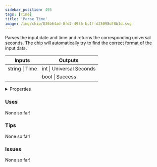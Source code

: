 ```yaml
---
sidebar_position: 495
tags: [Time]
title: 'Parse Time'
image: /img/chip/836b64ad-0fd2-4936-bc1f-d25098df8b1d.svg
---
```


Parses the input date and time and returns the corresponding universal seconds. The chip will automatically try to find the correct format of the input data.



<IChip uuid="836b64ad-0fd2-4936-bc1f-d25098df8b1d"/>

<table><thead><tr><th>Inputs</th><th>Outputs</th></tr></thead><tbody><tr><td>string | Time</td><td>int | Universal Seconds</td></tr><tr><td /><td>bool | Success</td></tr></tbody></table>

<details>
  <summary>Properties</summary>
  <div>
    <div>
    <table>
      <tbody>
        <tr>
          <td>Is beta required?</td>
          <td>No</td>
        </tr>
        <tr>
          <td>Is chip a trolling risk?</td>
          <td>No</td>
        </tr>
        <tr>
          <td>Is chip a role assignment risk?</td>
          <td>No</td>
        </tr>
        <tr>
          <td>Chip UUID</td>
          <td>836b64ad-0fd2-4936-bc1f-d25098df8b1d</td>
        </tr>
        <tr>
          <td>Room availability</td>
          <td>Available everywhere</td>
        </tr>
      </tbody>
    </table>
    </div>
  </div>
</details>

### Uses

None so far!

### Tips

None so far!

### Issues

None so far!